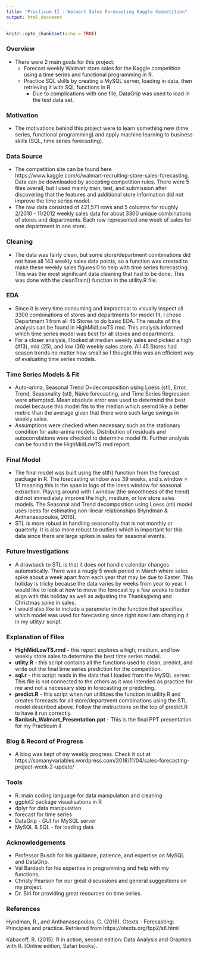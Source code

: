 ```yaml
---
title: "Practicum II : Walmart Sales Forecasting Kaggle Competition"
output: html_document
---
```


```r
knitr::opts_chunk$set(echo = TRUE)
```

### Overview
- There were 2 main goals for this project:
    + Forecast weekly Walmart store sales for the Kaggle competition using a time series and functional programming in R.
    + Practice SQL skills by creating a MySQL server, loading in data, then retrieving it with SQL functions in R.
        + Due to complications with one file, DataGrip was used to load in the test data set.
        
### Motivation
- The motivations behind this project were to learn something new (time series, functional programming) and apply machine learning to business skills (SQL, time series forecasting).

### Data Source
- The competition site can be found here https://www.kaggle.com/c/walmart-recruiting-store-sales-forecasting. Data can be downloaded by accepting competition rules. There were 5 files overall, but I used mainly train, test, and submission after discovering that the features and additional store information did not improve the time series model.
- The raw data consisted of 421,571 rows and 5 columns for roughly 2/2010 - 11/2012 weekly sales data for about 3300 unique combinations of stores and departments. Each row represented one week of sales for one department in one store. 

### Cleaning
- The data was fairly clean, but some store/department combinations did not have all 143 weekly sales data points, so a function was created to make these weekly sales figures 0 to help with time series forecasting. This was the most significant data cleaning that had to be done. This was done with the cleanTrain() function in the utility.R file.

### EDA
- Since it is very time consuming and impractical to visually inspect all 3300 combinations of stores and departments for model fit, I chose Department 1 from all 45 Stores to do basic EDA. The results of this analysis can be found in HighMidLowTS.rmd. This analysis informed which time series model was best for all stores and departments.
- For a closer analysis, I looked at median weekly sales and picked a high (#13), mid (25), and low (36) weekly sales store. All 45 Stores had season trends no matter how small so I thought this was an efficient way of evaluating time series models.

### Time Series Models & Fit
- Auto-arima, Seasonal Trend D=decomposition using Loess (stl), Error, Trend, Seasonality (stl), Naive forecasting, and Time Series Regression were attempted. Mean absolute error was used to determind the best model because this model fits to the median which seemd like a better metric than the average given that there were such large swings in weekly sales. 
- Assumptions were checked when necessary such as the stationary condition for auto-arima models. Distribution of residuals and autocorrelations were checked to determine model fit. Further analysis can be found in the HighMidLowTS.rmd report.

### Final Model
- The final model was built using the stlf() function from the forecast package in R. The forecasting window was 39 weeks, and s.window = 13 meaning this is the span in lags of the loess window for seasonal extraction. Playing around with t.window (the smoothness of the trend) did not immediately improve the high, medium, or low store sales models.  The Seasonal and Trend decomposition using Loess (stl) model uses loess for estimating non-linear relationships (Hyndman & Anthanasopoulos, 2016).
- STL is more robust in handling seasonality that is not monthly or quarterly. It is also more robust to outliers which is important for this data since there are large spikes in sales for seasonal events. 

### Future Investigations
- A drawback to STL is that it does not handle calendar changes automatically. There was a rougly 5 week period in March where sales spike about a week apart from each year that may be due to Easter. This holiday is tricky because the data varies by weeks from year to year. I would like to look at how to move the forecast by a few weeks to better align with this holiday as well as adjusting the Thanksgiving and Christmas spike in sales.
- I would also like to include a parameter in the function that specifies which model was used for forecasting since right now I am changing it in my utlity.r script.

### Explanation of Files

- **HighMidLowTS.rmd** - this report explores a high, medium, and low weekly store sales to determine the best time series model. 
- **utlity.R** - this script contains all the functions used to clean, predict, and write out the final time series prediction for the competition.
- **sql.r** - this script reads in the data that I loaded from the MySQL server. This file is not connected to the others as it was intended as practice for me and not a necessary step in forecasting or predicting. 
- **predict.R** - this script when run utilitizes the function in utility.R and creates forecasts for all store/department combinations using the STL model described above. Follow the instructions on the top of predict.R to have it run correctly.
- **Bardash_Walmart_Presentation.ppt** - This is the final PPT presentation for my Practicum II


### Blog & Record of Progress
- A blog was kept of my weekly progress. Check it out at https://somanyvariables.wordpress.com/2018/11/04/sales-forecasting-project-week-2-update/

### Tools
- R: main coding language for data manipulation and cleaning
- ggplot2 package visualisations in R
- dplyr for data manipulation
- forecast for time series
- DataGrip - GUI for MySQL server
- MySQL & SQL - for loading data

### Acknowledgements

- Professor Busch for his guidance, patience, and expertise on MySQL and DataGrip.
- Val Bardash for his expertise in programming and help with my functions.
- Christy Pearson for our great discussions and general suggestions on my project. 
- Dr. Siri for providing great resources on time series. 

### References
Hyndman, R., and Anthanasopoulos, G. (2016). Otexts - Forecasting: Principles and practice. Retrieved from   https://otexts.org/fpp2/stl.html


Kabacoff, R. (2015). R in action, second edition: Data Analysis and Graphics with R. 	[Online edition, Safari books].

